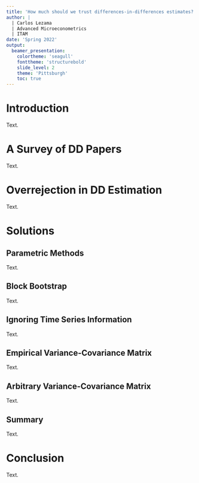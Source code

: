 ```yaml
---
title: 'How much should we trust differences-in-differences estimates?'
author: |
  | Carlos Lezama
  | Advanced Microeconometrics
  | ITAM
date: 'Spring 2022'
output:
  beamer_presentation:
    colortheme: 'seagull'
    fonttheme: 'structurebold'
    slide_level: 2
    theme: 'Pittsburgh'
    toc: true
---
```


# Introduction

Text.

# A Survey of DD Papers

Text.

# Overrejection in DD Estimation

Text.

# Solutions

## Parametric Methods

Text.

## Block Bootstrap

Text.

## Ignoring Time Series Information

Text.

## Empirical Variance-Covariance Matrix

Text.

## Arbitrary Variance-Covariance Matrix

Text.

## Summary

Text.

# Conclusion

Text.
